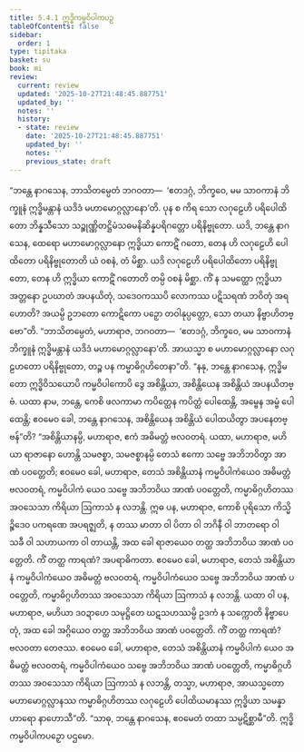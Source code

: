 ```yaml
---
title: 5.4.1 ဣဒ္ဓိကမ္မဝိပါကပဉှ
tableOfContents: false
sidebar:
  order: 1
type: tipitaka
basket: su
book: mi
review:
  current: review
  updated: '2025-10-27T21:48:45.887751'
  updated_by: ''
  notes: ''
  history:
  - state: review
    date: '2025-10-27T21:48:45.887751'
    updated_by: ''
    notes: ''
    previous_state: draft
---
```



<ReviewStatus review={frontmatter.review} showDetails={true} />

<HypothesisAnnotation frontmatter={frontmatter} />

<DynamicBreadcrumb />

<Division number="150" book="mi" e="ch" v="28">

<Paragraph number="854" book="mi">
“ဘန္တေ နာဂသေန, ဘာသိတမ္ပေတံ ဘဂဝတာ—  ‘ဧတဒဂ္ဂံ, ဘိက္ခဝေ, မမ သာဝကာနံ ဘိက္ခူနံ ဣဒ္ဓိမန္တာနံ ယဒိဒံ မဟာမောဂ္ဂလ္လာနော’တိ. ပုန စ ကိရ သော လဂုဠေဟိ ပရိပေါထိတော ဘိန္နသီသော သဉ္စုဏ္ဏိတဋ္ဌိမံသဓမနိဆိန္နပရိဂတ္တော ပရိနိဗ္ဗုတော. ယဒိ, ဘန္တေ နာဂသေန, ထေရော မဟာမောဂ္ဂလ္လာနော ဣဒ္ဓိယာ ကောဋိံ ဂတော, တေန ဟိ လဂုဠေဟိ ပေါထိတော ပရိနိဗ္ဗုတောတိ ယံ ဝစနံ, တံ မိစ္ဆာ. ယဒိ လဂုဠေဟိ ပရိပေါထိတော ပရိနိဗ္ဗုတော, တေန ဟိ ဣဒ္ဓိယာ ကောဋိံ ဂတောတိ တမ္ပိ ဝစနံ မိစ္ဆာ. ကိံ န သမတ္ထော ဣဒ္ဓိယာ အတ္တနော ဥပဃာတံ အပနယိတုံ, သဒေဝကဿပိ လောကဿ ပဋိသရဏံ ဘဝိတုံ အရဟောတိ? အယမ္ပိ ဥဘတော ကောဋိကော ပဉှော တဝါနုပ္ပတ္တော, သော တယာ နိဗ္ဗာဟိတဗ္ဗော”တိ.
</Paragraph>

<Paragraph number="855" book="mi">
“ဘာသိတမ္ပေတံ, မဟာရာဇ, ဘဂဝတာ—  ‘ဧတဒဂ္ဂံ, ဘိက္ခဝေ, မမ သာဝကာနံ ဘိက္ခူနံ ဣဒ္ဓိမန္တာနံ ယဒိဒံ မဟာမောဂ္ဂလ္လာနော’တိ. အာယသ္မာ စ မဟာမောဂ္ဂလ္လာနော လဂုဠဟတော ပရိနိဗ္ဗုတော, တဉ္စ ပန ကမ္မာဓိဂ္ဂဟိတေနာ”တိ.
</Paragraph>

<Paragraph number="856" book="mi">
“နနု, ဘန္တေ နာဂသေန, ဣဒ္ဓိမတော ဣဒ္ဓိဝိသယောပိ ကမ္မဝိပါကောပိ ဒွေ အစိန္တိယာ, အစိန္တိယေန အစိန္တိယံ အပနယိတဗ္ဗံ. ယထာ နာမ, ဘန္တေ, ကေစိ ဖလကာမာ ကပိတ္ထေန ကပိတ္ထံ ပေါထေန္တိ, အမ္ဗေန အမ္ဗံ ပေါထေန္တိ; ဧဝမေဝ ခေါ, ဘန္တေ နာဂသေန, အစိန္တိယေန အစိန္တိယံ ပေါထယိတွာ အပနေတဗ္ဗန်”တိ? “အစိန္တိယာနမ္ပိ, မဟာရာဇ, ဧကံ အဓိမတ္တံ ဗလဝတရံ. ယထာ, မဟာရာဇ, မဟိယာ ရာဇာနော ဟောန္တိ သမဇစ္စာ, သမဇစ္စာနမ္ပိ တေသံ ဧကော သဗ္ဗေ အဘိဘဝိတွာ အာဏံ ပဝတ္တေတိ; ဧဝမေဝ ခေါ, မဟာရာဇ, တေသံ အစိန္တိယာနံ ကမ္မဝိပါကံယေဝ အဓိမတ္တံ ဗလဝတရံ, ကမ္မဝိပါကံ ယေဝ သဗ္ဗေ အဘိဘဝိယ အာဏံ ပဝတ္တေတိ, ကမ္မာဓိဂ္ဂဟိတဿ အဝသေသာ ကိရိယာ ဩကာသံ န လဘန္တိ.
</Paragraph>

<Paragraph number="857" book="mi">
ဣဓ ပန, မဟာရာဇ, ကောစိ ပုရိသော ကိသ္မိဉ္စိဒေဝ ပကရဏေ အပရဇ္ဈတိ, န တဿ မာတာ ဝါ ပိတာ ဝါ ဘဂိနီ ဝါ ဘာတရော ဝါ သခီ ဝါ သဟာယကာ ဝါ တာယန္တိ, အထ ခေါ ရာဇာယေဝ တတ္ထ အဘိဘဝိယ အာဏံ ပဝတ္တေတိ. ကိံ တတ္ထ ကာရဏံ? အပရာဓိကတာ. ဧဝမေဝ ခေါ, မဟာရာဇ, တေသံ အစိန္တိယာနံ ကမ္မဝိပါကံယေဝ အဓိမတ္တံ ဗလဝတရံ, ကမ္မဝိပါကံယေဝ သဗ္ဗေ အဘိဘဝိယ အာဏံ ပဝတ္တေတိ, ကမ္မာဓိဂ္ဂဟိတဿ အဝသေသာ ကိရိယာ ဩကာသံ န လဘန္တိ.
</Paragraph>

<Paragraph number="858" book="mi">
ယထာ ဝါ ပန, မဟာရာဇ, မဟိယာ ဒဝဍာဟေ သမုဋ္ဌိတေ ဃဋသဟဿမ္ပိ ဥဒကံ န သက္ကောတိ နိဗ္ဗာပေတုံ, အထ ခေါ အဂ္ဂိယေဝ တတ္ထ အဘိဘဝိယ အာဏံ ပဝတ္တေတိ. ကိံ တတ္ထ ကာရဏံ? ဗလဝတာ တေဇဿ. ဧဝမေဝ ခေါ, မဟာရာဇ, တေသံ အစိန္တိယာနံ ကမ္မဝိပါကံ ယေဝ အဓိမတ္တံ ဗလဝတရံ, ကမ္မဝိပါကံယေဝ သဗ္ဗေ အဘိဘဝိယ အာဏံ ပဝတ္တေတိ, ကမ္မာဓိဂ္ဂဟိတဿ အဝသေသာ ကိရိယာ ဩကာသံ န လဘန္တိ, တသ္မာ, မဟာရာဇ, အာယသ္မတော မဟာမောဂ္ဂလ္လာနဿ ကမ္မာဓိဂ္ဂဟိတဿ လဂုဠေဟိ ပေါထိယမာနဿ ဣဒ္ဓိယာ သမန္နာဟာရော နာဟောသီ”တိ. “သာဓု, ဘန္တေ နာဂသေန, ဧဝမေတံ တထာ သမ္ပဋိစ္ဆာမီ”တိ.

</Paragraph>
</Division>

<Paragraph number="859" type="center" book="mi">
ဣဒ္ဓိကမ္မဝိပါကပဉှော ပဌမော.
</Paragraph>